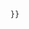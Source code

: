 {{Navbox
  | name = Protozoan infection navs
  | title = {{le|原蟲病|protozoan infection}}索引
  | state = off
  | border = child
  | listclass = hlist

  | group1 = 描述
  |  list1 =
* [[Template:Alveolata|Alveolata]]
* {{le|Template:Amoebozoa|Template:Amoebozoa|Amoebozoa}}
* [[Template:古虫界|Excavata]]
* {{le|Template:Protist structures|Template:Protist structures|Protist}}

  | group2 = 疾病
  |  list2 =
* {{tsl|en|Template:Amoebozoa diseases||Amoebozoa}}
* {{tsl|en|Template:Chromalveolate diseases||Chromalveolate}}
* {{tsl|en|Template:Excavata diseases||Excavata}}

  | group3 = 治療
  |  list3 = 
* 藥物
** [[Template:Agents against amoebozoa|amoeboa]]
** [[Template:Chromalveolate antiparasitics|chromalveolate]]
** [[Template:Excavata antiparasitics|excavata]]
}}<!--
-->{{Namespace detect
   |main=
   |template={{#ifeq:{{SUBPAGENAME}}|sandbox|
   |[[Category:醫學導航框底模板]] }}
   }}<noinclude>
{{documentation|1=Template:Bone and cartilage navs/doc}}
</noinclude>